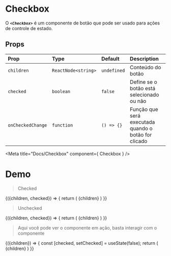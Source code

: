<!-- Checkbox.stories.mdx -->

# Checkbox
O _**`<Checkbox>`**_ é um componente de botão que pode ser usado para ações de controle de estado.

## Props
| Prop | Type | Default | Description |
| :--- | :--- | :------ | :---------- |
| `children` | `ReactNode<string>` | `undefined` | Conteúdo do botão |
| `checked` | `boolean` | `false` | Define se o botão está selecionado ou não |
| `onCheckedChange` | `function` | `() => {}` | Função que será executada quando o botão for clicado |

<Meta title="Docs/Checkbox" component={ Checkbox } />


# Demo

> Checked

<Canvas>
  <Story name="Checked" args={{
    children: 'Lembrar de mim por 30 dias',
    checked: true
  }}>
  {({children, checked}) => {
      return (
        <Checkbox checked={checked}>
          {children}
        </Checkbox>
      )
  }}
  </Story>
</Canvas>

> Unchecked

<Canvas>
  <Story name="Unchecked" args={{
    children: 'Lembrar de mim por 30 dias',
    checked: false
  }}>
  {({children, checked}) => {
      return (
        <Checkbox checked={checked}>
          {children}
        </Checkbox>
      )
  }}
  </Story>
</Canvas>

> Aqui você pode ver o componente em ação, basta interagir com o componente

<Canvas isColumn  withSource="open" withToolbar>
<Story name="Demo" args={{ 
    children: 'Lembrar de mim por 30 dias'
  }} > 
 {({children}) => {
    const [checked, setChecked] = useState(false);
    return (
      <Checkbox checked={checked} onCheckedChange={setChecked}>
        {children}
      </Checkbox>
    )
 }}
</Story>
</Canvas>
